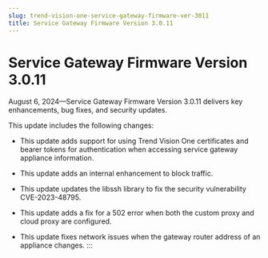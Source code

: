```yaml
---
slug: trend-vision-one-service-gateway-firmware-ver-3011
title: Service Gateway Firmware Version 3.0.11
---
```

# Service Gateway Firmware Version 3.0.11

August 6, 2024—Service Gateway Firmware Version 3.0.11 delivers key enhancements, bug fixes, and security updates.

This update includes the following changes:

- This update adds support for using Trend Vision One certificates and bearer tokens for authentication when accessing service gateway appliance information.

- This update adds an internal enhancement to block traffic.

- This update updates the libssh library to fix the security vulnerability CVE-2023-48795.

- This update adds a fix for a 502 error when both the custom proxy and cloud proxy are configured.

- This update fixes network issues when the gateway router address of an appliance changes.
:::
